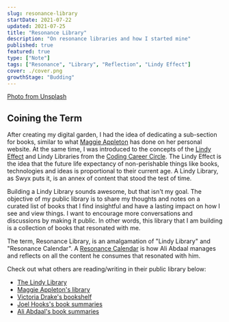 ```yaml
---
slug: resonance-library
startDate: 2021-07-22
updated: 2021-07-25
title: "Resonance Library"
description: "On resonance libraries and how I started mine"
published: true
featured: true
type: ["Note"]
tags: ["Resonance", "Library", "Reflection", "Lindy Effect"]
cover: ./cover.png
growthStage: "Budding"
---
```


<BasicImage
  src="https://res.cloudinary.com/wtkw/image/upload/v1626828657/waltertengcom/garden/resonance-library/cover_jr0fcc.png"
  alt="cover"
/>

[Photo from Unsplash](https://unsplash.com/photos/HH4WBGNyltc)

## Coining the Term

After creating my digital garden, I had the idea of dedicating a sub-section for books, similar to what [Maggie Appleton](https://maggieappleton.com/) has done on her personal website. At the same time, I was introduced to the concepts of the [Lindy Effect](https://en.wikipedia.org/wiki/Lindy_effect) and Lindy Libraries from the [Coding Career Circle](https://codingcareer.circle.so/c/lindy-library). The Lindy Effect is the idea that the future life expectancy of non-perishable things like books, technologies and ideas is proportional to their current age. A Lindy Library, as Swyx puts it, is an annex of content that stood the test of time.

Building a Lindy Library sounds awesome, but that isn't my goal. The objective of my public library is to share my thoughts and notes on a curated list of books that I find insightful and have a lasting impact on how I see and view things. I want to encourage more conversations and discussions by making it public. In other words, this library that I am building is a collection of books that resonated with me.

The term, Resonance Library, is an amalgamation of "Lindy Library" and "Resonance Calendar". A [Resonance Calendar](https://www.youtube.com/watch?v=lKYBB-Uw1IM) is how Ali Abdaal manages and reflects on all the content he consumes that resonated with him.

Check out what others are reading/writing in their public library below:

- [The Lindy Library](https://www.thelindylibrary.org/)
- [Maggie Appleton's library](https://maggieappleton.com/library)
- [Victoria Drake's bookshelf](https://victoria.dev/bookshelf/)
- [Joel Hooks's book summaries](https://joelhooks.com/)
- [Ali Abdaal's book summaries](https://aliabdaal.com/book-notes/)
